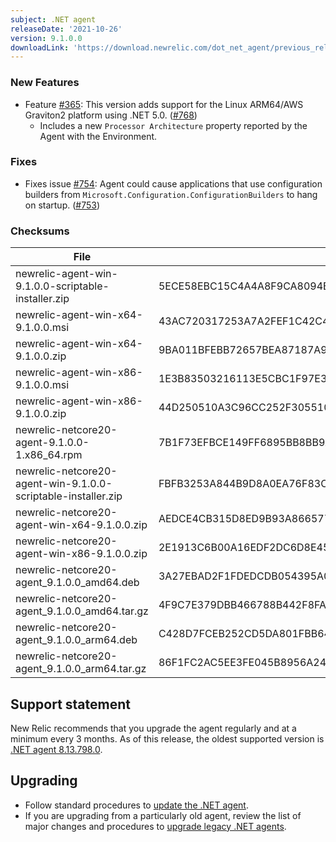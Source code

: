 ```yaml
---
subject: .NET agent
releaseDate: '2021-10-26'
version: 9.1.0.0
downloadLink: 'https://download.newrelic.com/dot_net_agent/previous_releases'
---
```


### New Features

* Feature [#365](https://github.com/newrelic/newrelic-dotnet-agent/issues/365): This version adds support for the Linux ARM64/AWS Graviton2 platform using .NET 5.0. ([#768](https://github.com/newrelic/newrelic-dotnet-agent/pull/768))
  * Includes a new `Processor Architecture` property reported by the Agent with the Environment.

### Fixes

* Fixes issue [#754](https://github.com/newrelic/newrelic-dotnet-agent/issues/754): Agent could cause applications that use configuration builders from `Microsoft.Configuration.ConfigurationBuilders` to hang on startup. ([#753](https://github.com/newrelic/newrelic-dotnet-agent/pull/753))

### Checksums

| File                                                          | SHA - 256  Hash                                                  |
| ------------------------------------------------------------- | ---------------------------------------------------------------- |
| newrelic-agent-win-9.1.0.0-scriptable-installer.zip           | 5ECE58EBC15C4A4A8F9CA8094B557508EEE479FB68FB1D05F42805E511719711 |
| newrelic-agent-win-x64-9.1.0.0.msi                            | 43AC720317253A7A2FEF1C42C4AAE174DEEB93F103E89AE344D85084F2F97127 |
| newrelic-agent-win-x64-9.1.0.0.zip                            | 9BA011BFEBB72657BEA87187A9AEE23B7203A45DE4E5B367403AF14CFA627F58 |
| newrelic-agent-win-x86-9.1.0.0.msi                            | 1E3B83503216113E5CBC1F97E382297331F3D0E13C7F65B44FDBD13C444B0F5D |
| newrelic-agent-win-x86-9.1.0.0.zip                            | 44D250510A3C96CC252F30551061B0BF91657807B472A9E7C6C7FAD84B880163 |
| newrelic-netcore20-agent-9.1.0.0-1.x86_64.rpm                 | 7B1F73EFBCE149FF6895BB8BB9A7192EEA0EF7E2D6FFF287EAFA41F08E35045B |
| newrelic-netcore20-agent-win-9.1.0.0-scriptable-installer.zip | FBFB3253A844B9D8A0EA76F83C91D7319F4E6021624140935A5FA1B56163CDD0 |
| newrelic-netcore20-agent-win-x64-9.1.0.0.zip                  | AEDCE4CB315D8ED9B93A8665776B696F823028770D34C2DCF96B63F8CEB97793 |
| newrelic-netcore20-agent-win-x86-9.1.0.0.zip                  | 2E1913C6B00A16EDF2DC6D8E45522D9258D10DEBDBEC61C52931593A199DFE06 |
| newrelic-netcore20-agent_9.1.0.0_amd64.deb                    | 3A27EBAD2F1FDEDCDB054395A061B3AEF1473EECB9BCECDAF18E404BAACEE502 |
| newrelic-netcore20-agent_9.1.0.0_amd64.tar.gz                 | 4F9C7E379DBB466788B442F8FA23BB303F6E5213C2F5BD66A86FBCFB9AC88889 |
| newrelic-netcore20-agent_9.1.0.0_arm64.deb                    | C428D7FCEB252CD5DA801FBB64E4CC831A69DA1DE84DE9C5ED8D667D1B55BBE2 |
| newrelic-netcore20-agent_9.1.0.0_arm64.tar.gz                 | 86F1FC2AC5EE3FE045B8956A246D9C7D3A1B953D444C961C23BB454DD672E55D |

## Support statement

New Relic recommends that you upgrade the agent regularly and at a minimum every 3 months. As of this release, the oldest supported version is [.NET agent 8.13.798.0](/docs/release-notes/agent-release-notes/net-release-notes/net-agent-8137980).

## Upgrading

* Follow standard procedures to [update the .NET agent](/docs/agents/net-agent/installation-configuration/update-net-agent).
* If you are upgrading from a particularly old agent, review the list of major changes and procedures to [upgrade legacy .NET agents](/docs/agents/net-agent/troubleshooting/upgrade-legacy-net-agents).
